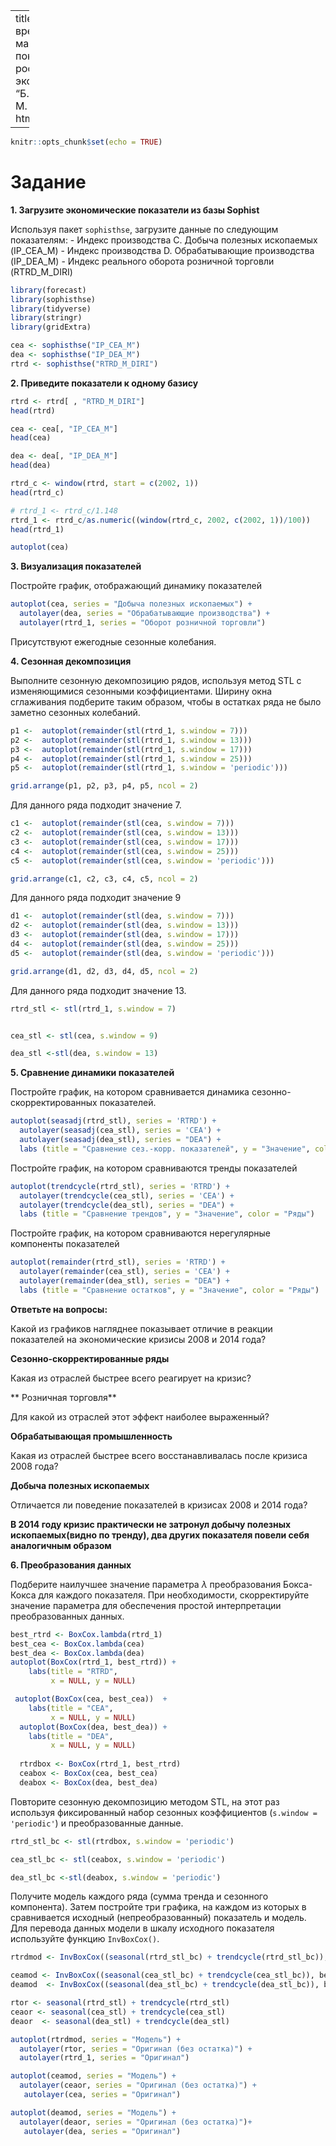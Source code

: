 
---
title: "Исследование временных рядов макроэкономических показателей российской экономики"
author: "Б. Романов, Д.Пак, М. Вотякова"
output: html_document 
   
---

```{r setup, include=FALSE}
knitr::opts_chunk$set(echo = TRUE)
```

# Задание


**1. Загрузите экономические показатели из базы Sophist**

Используя пакет `sophisthse`, загрузите данные по следующим показателям:
 - Индекс производства С. Добыча полезных ископаемых (IP_CEA_M)
 - Индекс производства D. Обрабатывающие производства (IP_DEA_M) 
 - Индекс реального оборота розничной торговли (RTRD_M_DIRI)
 
```{r, message=FALSE, warning=FALSE}
library(forecast)
library(sophisthse)
library(tidyverse)
library(stringr)
library(gridExtra)

```

```{r}
cea <- sophisthse("IP_CEA_M")
dea <- sophisthse("IP_DEA_M")
rtrd <- sophisthse("RTRD_M_DIRI")
```



 
**2. Приведите показатели к одному базису**


```{r}
rtrd <- rtrd[ , "RTRD_M_DIRI"]
head(rtrd)

cea <- cea[, "IP_CEA_M"]
head(cea)

dea <- dea[, "IP_DEA_M"]
head(dea)
```

```{r}
rtrd_c <- window(rtrd, start = c(2002, 1))
head(rtrd_c)
```


```{r}
# rtrd_1 <- rtrd_c/1.148
rtrd_1 <- rtrd_c/as.numeric((window(rtrd_c, 2002, c(2002, 1))/100))
head(rtrd_1)

```

```{r}
autoplot(cea)
```



**3. Визуализация показателей**

Постройте график, отображающий динамику показателей

```{r}
autoplot(cea, series = "Добыча полезных ископаемых") +
  autolayer(dea, series = "Обрабатывающие производства") +
  autolayer(rtrd_1, series = "Оборот розничной торговли") 
```

Присутствуют ежегодные сезонные колебания.

**4. Сезонная декомпозиция**

Выполните сезонную декомпозицию рядов, используя метод STL с изменяющимися сезонными коэффициентами. Ширину окна сглаживания подберите таким образом, чтобы в остатках ряда не было заметно сезонных колебаний.



```{r}

p1 <-  autoplot(remainder(stl(rtrd_1, s.window = 7)))
p2 <-  autoplot(remainder(stl(rtrd_1, s.window = 13)))
p3 <-  autoplot(remainder(stl(rtrd_1, s.window = 17)))
p4 <-  autoplot(remainder(stl(rtrd_1, s.window = 25)))
p5 <-  autoplot(remainder(stl(rtrd_1, s.window = 'periodic')))

grid.arrange(p1, p2, p3, p4, p5, ncol = 2)
```

Для данного ряда подходит значение 7.

```{r}

c1 <-  autoplot(remainder(stl(cea, s.window = 7)))
c2 <-  autoplot(remainder(stl(cea, s.window = 13)))
c3 <-  autoplot(remainder(stl(cea, s.window = 17)))
c4 <-  autoplot(remainder(stl(cea, s.window = 25)))
c5 <-  autoplot(remainder(stl(cea, s.window = 'periodic')))

grid.arrange(c1, c2, c3, c4, c5, ncol = 2)
```

Для данного ряда подходит значение 9 

```{r}

d1 <-  autoplot(remainder(stl(dea, s.window = 7)))
d2 <-  autoplot(remainder(stl(dea, s.window = 13)))
d3 <-  autoplot(remainder(stl(dea, s.window = 17)))
d4 <-  autoplot(remainder(stl(dea, s.window = 25)))
d5 <-  autoplot(remainder(stl(dea, s.window = 'periodic')))

grid.arrange(d1, d2, d3, d4, d5, ncol = 2)
```

Для данного ряда подходит значение 13.

```{r}
rtrd_stl <- stl(rtrd_1, s.window = 7)


cea_stl <- stl(cea, s.window = 9)

dea_stl <-stl(dea, s.window = 13)
```



**5. Сравнение динамики показателей**

Постройте график, на котором сравнивается динамика сезонно-скорректированных показателей.

```{r}
autoplot(seasadj(rtrd_stl), series = 'RTRD') +
  autolayer(seasadj(cea_stl), series = 'CEA') +
  autolayer(seasadj(dea_stl), series = "DEA") +
  labs (title = "Сравнение сез.-корр. показателей", y = "Значение", color = "Ряды")

```


Постройте график, на котором сравниваются тренды показателей

```{r}
autoplot(trendcycle(rtrd_stl), series = 'RTRD') +
  autolayer(trendcycle(cea_stl), series = 'CEA') +
  autolayer(trendcycle(dea_stl), series = "DEA") +
  labs (title = "Сравнение трендов", y = "Значение", color = "Ряды")

```


Постройте график, на котором сравниваются нерегулярные компоненты показателей

```{r}
autoplot(remainder(rtrd_stl), series = 'RTRD') +
  autolayer(remainder(cea_stl), series = 'CEA') +
  autolayer(remainder(dea_stl), series = "DEA") +
  labs (title = "Сравнение остатков", y = "Значение", color = "Ряды")
```

**Ответьте на вопросы:**

Какой из графиков нагляднее показывает отличие в реакции показателей на экономические кризисы 2008 и 2014 года?

**Сезонно-скорректированные ряды**

Какая из отраслей быстрее всего реагирует на кризис?   

** Розничная торговля**

Для какой из отраслей этот эффект наиболее выраженный?

**Обрабатывающая промышленность** 

Какая из отраслей быстрее всего восстанавливалась после кризиса 2008 года?  

**Добыча полезных ископаемых**

Отличается ли поведение показателей в кризисах 2008 и 2014 года?  

**В 2014 году кризис практически не затронул добычу полезных ископаемых(видно по тренду), два других показателя повели себя аналогичным образом**

**6. Преобразования данных**

Подберите наилучшее значение параметра $\lambda$ преобразования Бокса-Кокса для каждого показателя. При необходимости, скорректируйте значение параметра для обеспечения простой интерпретации преобразованных данных.

```{r}
best_rtrd <- BoxCox.lambda(rtrd_1)
best_cea <- BoxCox.lambda(cea)
best_dea <- BoxCox.lambda(dea)
autoplot(BoxCox(rtrd_1, best_rtrd)) + 
    labs(title = "RTRD",
         x = NULL, y = NULL)

 autoplot(BoxCox(cea, best_cea))  + 
    labs(title = "CEA",
         x = NULL, y = NULL)
  autoplot(BoxCox(dea, best_dea)) +
    labs(title = "DEA",
         x = NULL, y = NULL)
  
  rtrdbox <- BoxCox(rtrd_1, best_rtrd)
  ceabox <- BoxCox(cea, best_cea)
  deabox <- BoxCox(dea, best_dea)

```



Повторите сезонную декомпозицию методом STL, на этот раз используя фиксированный набор сезонных коэффициентов (`s.window = 'periodic'`) и преобразованные данные.


```{r}
rtrd_stl_bc <- stl(rtrdbox, s.window = 'periodic')

cea_stl_bc <- stl(ceabox, s.window = 'periodic')

dea_stl_bc <-stl(deabox, s.window = 'periodic')


```


Получите модель каждого ряда (сумма тренда и сезонного компонента). Затем постройте три графика, на каждом из которых в сравнивается исходный (непреобразованный) показатель и модель. Для перевода данных модели в шкалу исходного показателя используйте функцию `InvBoxCox()`.

```{r}
rtrdmod <- InvBoxCox((seasonal(rtrd_stl_bc) + trendcycle(rtrd_stl_bc)), best_rtrd)

ceamod <- InvBoxCox((seasonal(cea_stl_bc) + trendcycle(cea_stl_bc)), best_cea)
deamod  <- InvBoxCox((seasonal(dea_stl_bc) + trendcycle(dea_stl_bc)), best_dea)

rtor <- seasonal(rtrd_stl) + trendcycle(rtrd_stl)
ceaor <- seasonal(cea_stl) + trendcycle(cea_stl)
deaor  <- seasonal(dea_stl) + trendcycle(dea_stl)

autoplot(rtrdmod, series = "Модель") +
  autolayer(rtor, series = "Оригинал (без остатка)") +
  autolayer(rtrd_1, series = "Оригинал")

autoplot(ceamod, series = "Модель") +
  autolayer(ceaor, series = "Оригинал (без остатка)") +
   autolayer(cea, series = "Оригинал")

autoplot(deamod, series = "Модель") +
  autolayer(deaor, series = "Оригинал (без остатка)")+
   autolayer(dea, series = "Оригинал")

```

